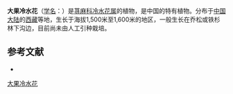 {{Speciesbox
| name = 大果冷水花
| status = 
| status_system = 
| image =
| genus = Pilea
| species = macrocarpa
| authority = C. J. Chen
}}

'''大果冷水花'''（[[学名|学名]]：{{lang|la|''Pilea macrocarpa''}}）是[[荨麻科|荨麻科]][[冷水花属|冷水花属]]的植物，是中国的特有植物。分布于[[中国大陆|中国大陆]]的[[西藏|西藏]]等地，生长于海拔1,500米至1,600米的地区，一般生长在乔松或铁杉林下沟边，目前尚未由人工引种栽培。

== 参考文献 ==
<div class="references-small">
* {{cite web| url =http://www.bioinfo.cn/db05/KmzwSpecies.php?action=view&id=23394| title =大果冷水花| work =《中国高等植物数据库全库》| publisher =中国科学院微生物研究所| author =昆明植物研究所| accessdate =2009-02-25| archive-date =2018-06-28| archive-url =https://web.archive.org/web/20180628204035/http://www.bioinfo.cn/db05/KmzwSpecies.php?action=view| dead-url =yes}}
</div>
{{Taxonbar|from=Q10935804}}

[[Category:冷水花属|大果冷水花]]


{{植物小作品}}